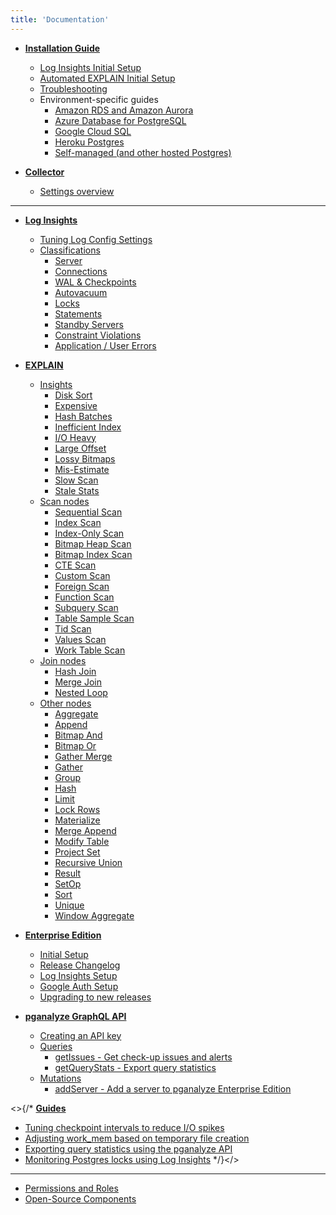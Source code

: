 ```yaml
---
title: 'Documentation'
---
```


* **[Installation Guide](/docs/install)**
  - [Log Insights Initial Setup](/docs/log-insights/setup)
  - [Automated EXPLAIN Initial Setup](/docs/explain/setup)
  - [Troubleshooting](/docs/install/troubleshooting)
  - Environment-specific guides
    - [Amazon RDS and Amazon Aurora](/docs/install/amazon_rds/01_configure_rds_instance)
    - [Azure Database for PostgreSQL](/docs/install/azure_database/01_create_monitoring_user)
    - [Google Cloud SQL](/docs/install/google_cloud_sql/01_create_monitoring_user)
    - [Heroku Postgres](/docs/install/heroku_postgres/01_deploy_the_collector)
    - [Self-managed (and other hosted Postgres)](/docs/install/self_managed/00_choose_setup_method)


* **[Collector](/docs/collector)**
  - [Settings overview](/docs/collector/settings)

<hr />

* **[Log Insights](/docs/log-insights)**
  - [Tuning Log Config Settings](/docs/log-insights/setup/tuning-log-config-settings)
  - [Classifications](/docs/log-insights)
      * [Server](/docs/log-insights/server)
      * [Connections](/docs/log-insights/connections)
      * [WAL & Checkpoints](/docs/log-insights/wal-checkpoints)
      * [Autovacuum](/docs/log-insights/autovacuum)
      * [Locks](/docs/log-insights/locks)
      * [Statements](/docs/log-insights/statements)
      * [Standby Servers](/docs/log-insights/standby)
      * [Constraint Violations](/docs/log-insights/constraint-violations)
      * [Application / User Errors](/docs/log-insights/app-errors)

* **[EXPLAIN](/docs/explain)**
  - [Insights](/docs/explain/insights)
      * [Disk Sort](/docs/explain/insights/disk-sort)
      * [Expensive](/docs/explain/insights/expensive)
      * [Hash Batches](/docs/explain/insights/hash-batches)
      * [Inefficient Index](/docs/explain/insights/inefficient-index)
      * [I/O Heavy](/docs/explain/insights/io-heavy)
      * [Large Offset](/docs/explain/insights/large-offset)
      * [Lossy Bitmaps](/docs/explain/insights/lossy-bitmaps)
      * [Mis-Estimate](/docs/explain/insights/mis-estimate)
      * [Slow Scan](/docs/explain/insights/slow-scan)
      * [Stale Stats](/docs/explain/insights/stale-stats)
  - [Scan nodes](/docs/explain/scan-nodes)
      * [Sequential Scan](/docs/explain/scan-nodes/sequential-scan)
      * [Index Scan](/docs/explain/scan-nodes/index-scan)
      * [Index-Only Scan](/docs/explain/scan-nodes/index-only-scan)
      * [Bitmap Heap Scan](/docs/explain/scan-nodes/bitmap-heap-scan)
      * [Bitmap Index Scan](/docs/explain/scan-nodes/bitmap-index-scan)
      * [CTE Scan](/docs/explain/scan-nodes/cte-scan)
      * [Custom Scan](/docs/explain/scan-nodes/custom-scan)
      * [Foreign Scan](/docs/explain/scan-nodes/foreign-scan)
      * [Function Scan](/docs/explain/scan-nodes/function-scan)
      * [Subquery Scan](/docs/explain/scan-nodes/subquery-scan)
      * [Table Sample Scan](/docs/explain/scan-nodes/table-sample-scan)
      * [Tid Scan](/docs/explain/scan-nodes/tid-scan)
      * [Values Scan](/docs/explain/scan-nodes/values-scan)
      * [Work Table Scan](/docs/explain/scan-nodes/work-table-scan)
  - [Join nodes](/docs/explain/join-nodes)
      * [Hash Join](/docs/explain/join-nodes/hash-join)
      * [Merge Join](/docs/explain/join-nodes/hash-join)
      * [Nested Loop](/docs/explain/join-nodes/nested-loop)
  - [Other nodes](/docs/explain/other-nodes)
      * [Aggregate](/docs/explain/other-nodes/aggregate)
      * [Append](/docs/explain/other-nodes/append)
      * [Bitmap And](/docs/explain/other-nodes/bitmap-and)
      * [Bitmap Or](/docs/explain/other-nodes/bitmap-or)
      * [Gather Merge](/docs/explain/other-nodes/gather-merge)
      * [Gather](/docs/explain/other-nodes/gather)
      * [Group](/docs/explain/other-nodes/group)
      * [Hash](/docs/explain/other-nodes/hash)
      * [Limit](/docs/explain/other-nodes/limit)
      * [Lock Rows](/docs/explain/other-nodes/lock-rows)
      * [Materialize](/docs/explain/other-nodes/materialize)
      * [Merge Append](/docs/explain/other-nodes/merge-append)
      * [Modify Table](/docs/explain/other-nodes/modify-table)
      * [Project Set](/docs/explain/other-nodes/project-set)
      * [Recursive Union](/docs/explain/other-nodes/recursive-union)
      * [Result](/docs/explain/other-nodes/result)
      * [SetOp](/docs/explain/other-nodes/set-op)
      * [Sort](/docs/explain/other-nodes/sort)
      * [Unique](/docs/explain/other-nodes/unique)
      * [Window Aggregate](/docs/explain/other-nodes/window-aggregate)

* **[Enterprise Edition](/docs/enterprise)**
  - [Initial Setup](/docs/enterprise/setup)
  - [Release Changelog](/docs/enterprise/releases)
  - [Log Insights Setup](/docs/enterprise/log-insights)
  - [Google Auth Setup](/docs/enterprise/google-auth)
  - [Upgrading to new releases](/docs/enterprise/upgrade)

* **[pganalyze GraphQL API](/docs/api)**
  - [Creating an API key](/docs/api/create-api-key)
  - [Queries](/docs/api/queries)
      * [getIssues - Get check-up issues and alerts](/docs/api/queries/getIssues)
      * [getQueryStats - Export query statistics](/docs/api/queries/getQueryStats)
  - [Mutations](/docs/api/mutations)
      * [addServer - Add a server to pganalyze Enterprise Edition](/docs/api/mutations/addServer)

<>{/* **[Guides](/docs/guides)**
  - [Tuning checkpoint intervals to reduce I/O spikes](/docs/guides/tuning-checkpoint-intervals)
  - [Adjusting work_mem based on temporary file creation](/docs/guides/adjusting-work-mem)
  - [Exporting query statistics using the pganalyze API](/docs/guides/exporting-query-statistics)
  - [Monitoring Postgres locks using Log Insights](/docs/guides/monitoring-postgres-locks-using-log-insights)
*/}</>

---

* [Permissions and Roles](/docs/permissions)
* [Open-Source Components](/docs/open_source_components)
